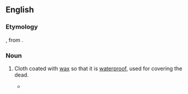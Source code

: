 ==English==

===Etymology===
{{compound|en|cere|cloth}}, from {{der|en|la|cera||wax, cere}}.

===Noun===
{{en-noun|~}}

# {{lb|en|historical}} Cloth coated with [[wax]] so that it is [[waterproof]], used for covering the dead.
#* {{RQ:Shakespeare Merchant|act=IV|scene=i|url=https://books.google.com/books?id=UvtFax6wXiEC&pg=PP67|passage=Twere damnation<br>To think so base a thought; it were too gross<br>To rib her '''cerecloth''' in the obscure grave.}}

{{c|en|Burial|Fabrics}}